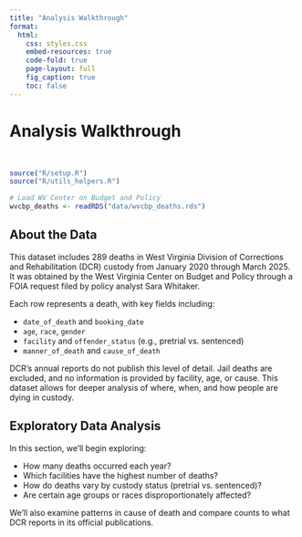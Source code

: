```yaml
---
title: "Analysis Walkthrough"
format:
  html:
    css: styles.css
    embed-resources: true
    code-fold: true
    page-layout: full
    fig_caption: true
    toc: false
---
```


<div id="page-banner">
  <h1 class="page-title">Analysis Walkthrough</h1>
</div>
<br>

```r
source("R/setup.R")
source("R/utils_helpers.R")

# Load WV Center on Budget and Policy
wvcbp_deaths <- readRDS("data/wvcbp_deaths.rds")
```

## About the Data

This dataset includes 289 deaths in West Virginia Division of Corrections and Rehabilitation (DCR) custody from January 2020 through March 2025. It was obtained by the West Virginia Center on Budget and Policy through a FOIA request filed by policy analyst Sara Whitaker.

Each row represents a death, with key fields including:

- `date_of_death` and `booking_date`
- `age`, `race`, `gender`
- `facility` and `offender_status` (e.g., pretrial vs. sentenced)
- `manner_of_death` and `cause_of_death`

DCR’s annual reports do not publish this level of detail. Jail deaths are excluded, and no information is provided by facility, age, or cause. This dataset allows for deeper analysis of where, when, and how people are dying in custody.

## Exploratory Data Analysis

In this section, we’ll begin exploring:

- How many deaths occurred each year?
- Which facilities have the highest number of deaths?
- How do deaths vary by custody status (pretrial vs. sentenced)?
- Are certain age groups or races disproportionately affected?

We’ll also examine patterns in cause of death and compare counts to what DCR reports in its official publications.




